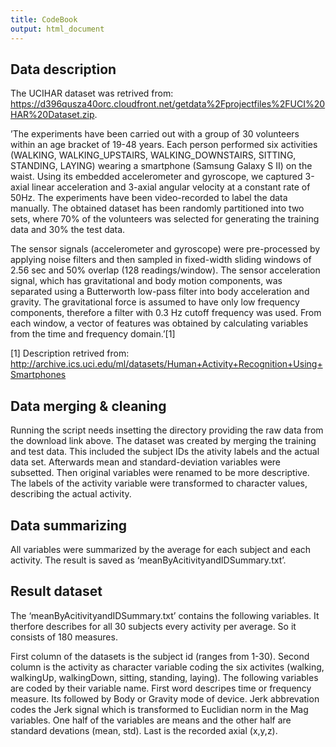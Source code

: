```yaml
---
title: CodeBook
output: html_document
---
```


## Data description

The UCIHAR dataset was retrived from: [https://d396qusza40orc.cloudfront.net/getdata%2Fprojectfiles%2FUCI%20HAR%20Dataset.zip](https://d396qusza40orc.cloudfront.net/getdata%2Fprojectfiles%2FUCI%20HAR%20Dataset.zip).

'The experiments have been carried out with a group of 30 volunteers within an age bracket of 19-48 years. Each person performed six activities (WALKING, WALKING_UPSTAIRS, WALKING_DOWNSTAIRS, SITTING, STANDING, LAYING) wearing a smartphone (Samsung Galaxy S II) on the waist. Using its embedded accelerometer and gyroscope, we captured 3-axial linear acceleration and 3-axial angular velocity at a constant rate of 50Hz. The experiments have been video-recorded to label the data manually. The obtained dataset has been randomly partitioned into two sets, where 70% of the volunteers was selected for generating the training data and 30% the test data. 

The sensor signals (accelerometer and gyroscope) were pre-processed by applying noise filters and then sampled in fixed-width sliding windows of 2.56 sec and 50% overlap (128 readings/window). The sensor acceleration signal, which has gravitational and body motion components, was separated using a Butterworth low-pass filter into body acceleration and gravity. The gravitational force is assumed to have only low frequency components, therefore a filter with 0.3 Hz cutoff frequency was used. From each window, a vector of features was obtained by calculating variables from the time and frequency domain.'[1]

[1] Description retrived from:
[http://archive.ics.uci.edu/ml/datasets/Human+Activity+Recognition+Using+Smartphones](http://archive.ics.uci.edu/ml/datasets/Human+Activity+Recognition+Using+Smartphones)

## Data merging & cleaning

Running the script needs insetting the directory providing the raw data from the download link above. The dataset was created by merging the training and test data. This included the subject IDs the ativity labels and the actual data set. Afterwards mean and standard-deviation variables were subsetted. Then original variables were renamed to be more descriptive. The labels of the activity variable were transformed to character values, describing the actual activity. 

## Data summarizing

All variables were summarized by the average for each subject and each activity. The result is saved as 'meanByAcitivityandIDSummary.txt'.

## Result dataset
The 'meanByAcitivityandIDSummary.txt' contains the following variables. It therfore describes for all 30 subjects every activity per average. So it consists of 180 measures.

First column of the datasets is the subject id (ranges from 1-30). Second column is the activity as character variable coding the six activites (walking, walkingUp, walkingDown, sitting, standing, laying). The following variables are coded by their variable name. First word descripes time or frequency measure. Its followed by Body or Gravity mode of device. Jerk abbrevation codes the Jerk signal which is transformed to Euclidian norm in the Mag variables. One half of the variables are means and the other half are standard devations (mean, std). Last is the recorded axial (x,y,z). 

